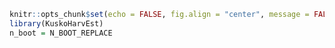 
<!-- 
NOTE: this file was generated automatically and should not require any manual changes on your part.
However, if you wish to edit it by hand, it is recommended that you save it under a different name,
otherwise your changes will be overwritten if the automated process is re-executed.
-->

```r
knitr::opts_chunk$set(echo = FALSE, fig.align = "center", message = FALSE, warning = FALSE, fig.pos = "H", out.extra = "")
library(KuskoHarvEst)
n_boot = N_BOOT_REPLACE
```
